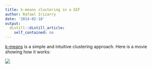 ```yaml
---
title: k-means clustering in a GIF
author: Rafael Irizarry
date: '2014-02-18'
output:
  distill::distill_article:
    self_contained: no
---
```


[k-means](http://en.wikipedia.org/wiki/K-means_clustering) is a simple and intuitive clustering approach. Here is a movie showing how it works:

![](https://github.com/simplystats/simplystats.github.io/raw/master/wp-content/uploads/2014/02/kmeans.gif)